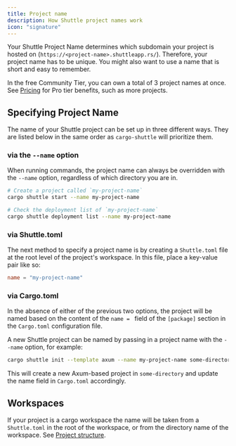 ```yaml
---
title: Project name
description: How Shuttle project names work
icon: "signature"
---
```


Your Shuttle Project Name determines which subdomain your project is hosted on (`https://<project-name>.shuttleapp.rs/`).
Therefore, your project name has to be unique.
You might also want to use a name that is short and easy to remember.

<Info>In the free Community Tier, you can own a total of 3 project names at once. See [Pricing](https://www.shuttle.dev/pricing) for Pro tier benefits, such as more projects.</Info>

## Specifying Project Name

The name of your Shuttle project can be set up in three different ways.
They are listed below in the same order as `cargo-shuttle` will prioritize them.

### via the `--name` option

When running commands, the project name can always be overridden with the `--name` option, regardless of which directory you are in.

```bash
# Create a project called `my-project-name`
cargo shuttle start --name my-project-name

# Check the deployment list of `my-project-name`
cargo shuttle deployment list --name my-project-name
```

### via Shuttle.toml

The next method to specify a project name is by creating a `Shuttle.toml` file at the root level of the project's workspace.
In this file, place a key-value pair like so:

```toml Shuttle.toml
name = "my-project-name"
```

### via Cargo.toml

In the absence of either of the previous two options, the project will be named based on the content of the `name = ` field of the `[package]` section in the `Cargo.toml` configuration file.

A new Shuttle project can be named by passing in a project name with the `--name` option, for example:

```bash
cargo shuttle init --template axum --name my-project-name some-directory
```

This will create a new Axum-based project in `some-directory` and update the name field in `Cargo.toml` accordingly.

## Workspaces

If your project is a cargo workspace the name will be taken from a `Shuttle.toml` in the root of the workspace, or
from the directory name of the workspace. See [Project structure](/configuration/project-structure).
